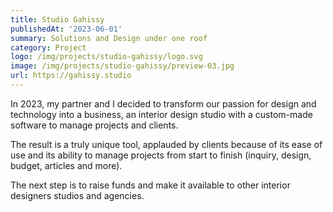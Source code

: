 ```yaml
---
title: Studio Gahissy
publishedAt: '2023-06-01'
summary: Solutions and Design under one roof
category: Project
logo: /img/projects/studio-gahissy/logo.svg
image: /img/projects/studio-gahissy/preview-03.jpg
url: https://gahissy.studio
---
```


In 2023, my partner and I decided to transform our passion for design and technology into a business, an interior design studio
with a custom-made software to manage projects and clients.

The result is a truly unique tool, applauded by clients because of its ease of use and its ability to manage projects from start to finish (inquiry, design, budget, articles and more).

The next step is to raise funds and make it available to other interior designers studios and agencies.




